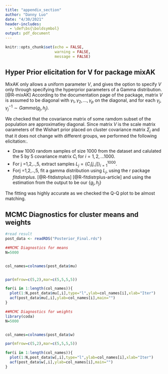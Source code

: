 ```yaml
---
title: "appendix_section"
author: "Danny Luo"
date: "4/30/2021"
header-includes: 
  - \def\bs{\boldsymbol}
output: pdf_document
---
```

```r
knitr::opts_chunk$set(echo = FALSE, 
                      warning = FALSE, 
                      message = FALSE)
```







## Hyper Prior elicitation for V for package mixAK

MixAK only allows a uniform parameter $V$, and gives the option to specify $V$ only through specifying the hyperprior parameters of a Gamma distribution.[@R-mixAK] According to the documentation page of the package, matrix $V$ is assumed to be diagonal with $\gamma_1,\gamma_2,...,\gamma_p$  on the diagonal, and for each $\gamma_j,$ $\gamma_j^{-1} \sim Gamma(g_j,h_j)$.

We checked that the covariance matrix of some ramdom subset of the population are approximatley diagonal. Since matrix $V$ is the scale matrix oarameters of the Wishart prior placed on cluster covariance matrix $\Sigma_j$ and that it does not change with different groups, we performed the following elicitation:.

- Draw 1000 random samples of size 1000 from the dataset and calulated the 5 by 5 covariance matrix $C_i$ for $i =1,2,...1000$.
- For j =1,2,..,5, extract samples $L_j=\{C_i[j,j]\}^{1000}_{i=1}$.
- Forj =1,2,..,5, fit a gamma distribution using $L_j$, using the r package $fitdistrplus$. [@R-fitdistrplus] [@R-fitdistrplus-article] and using the estimation from the output to be our $\{ g_j,h_j \}$

The fitting was highly accurate as we checked the Q-Q plot to be almost matching.


## MCMC Diagnostics for cluster means and weights

```r
#read result 
post_data <- readRDS("Posterior_Final.rds")
```

```r
##MCMC Diagnostics for means
N=5000


col_names=colnames(post_data$mu)


par(mfrow=c(5,2),mar=c(5,5,5,5))

for(i in 1:length(col_names)){
  plot(1:N,post_data$mu[,i],type="l",ylab=col_names[i],xlab="Iter")
  acf(post_data$mu[,i],ylab=col_names[i],main="")
}

```


```r
##MCMC Diagnostics for weights
library(coda)
N=5000


col_names=colnames(post_data$w)

par(mfrow=c(5,2),mar=c(5,5,5,5))

for(i in 1:length(col_names)){
  plot(1:N,post_data$w[,i],type="l",ylab=col_names[i],xlab="Iter")
  acf(post_data$w[,i],ylab=col_names[i],main="")
}
```














